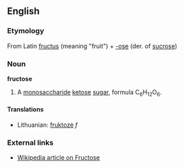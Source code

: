 ==English==
===Etymology===
From Latin [[fructus]] (meaning "fruit") + [[-ose]] (der. of [[sucrose]])
===Noun===
'''fructose'''
#A [[monosaccharide]] [[ketose]] [[sugar]], formula C<sub>6</sub>H<sub>12</sub>O<sub>6</sub>.


====Translations====
*Lithuanian: [[fruktozė]] ''f''

===External links===
*[[w:fructose|Wikipedia article on Fructose]]